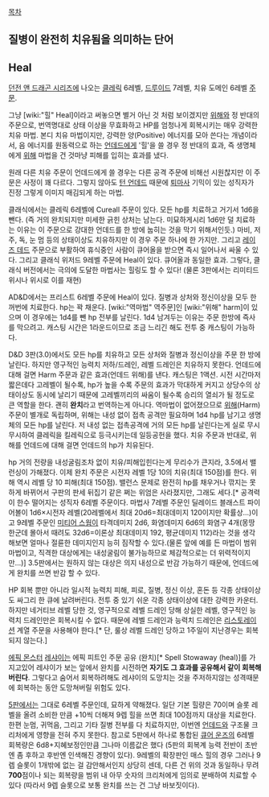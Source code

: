 [[목차]]
== 질병이 완전히 치유됨을 의미하는 단어 ==

== Heal ==
[[던전 앤 드래곤 시리즈]]에 나오는 [[클레릭(던전 앤 드래곤 시리즈)|클레릭]] 6레벨, [[드루이드(던전 앤 드래곤 시리즈)|드루이드]] 7레벨, 치유 도메인 6레벨 [[던전 앤 드래곤 시리즈/마법|주문]].

그냥 [wiki:"힐" Heal]이라고 써놓으면 별거 아닌 것 처럼 보이겠지만 [[위해]]와 정 반대의 주문으로, 번역명대로 상태 이상을 무효화하고 HP를 엄청나게 회복시키는 매우 강력한 치유 마법. 본디 치유 마법이지만, 강력한 양(Positive) 에너지를 모아 쓴다는 개념이라서, 음 에너지를 원동력으로 하는 [[언데드]]에게 '힐'을 쓸 경우 정 반대의 효과, 즉 생명체에게 [[위해]] 마법을 건 것마냥 피해를 입히는 효과를 냈다.

원래 다른 치유 주문이 언데드에게 쓸 경우는 다른 공격 주문에 비해선 시원찮지만 이 주문은 사정이 꽤 다르다. 그렇지 않아도 [[턴 언데드]] 때문에 [[퇴마사]] 기믹이 있는 성직자가 진정 그렇게 이미지 매김되게 하는 마법.

클래식에서는 클레릭 6레벨에 Cureall 주문이 있다. 모든 hp를 치료하고 거기서 1d6을 뺀다. (즉 거의 완치되지만 미세한 긁힌 상처는 남는다. 미묘하게시리 1d6만 덜 치료하는 이유는 이 주문으로 강대한 언데드를 한 방에 눕히는 것을 막기 위해서인듯.) 마비, 저주, 독, 눈 멈 등의 상태이상도 치유하지만 이 경우 주문 하나에 한 가지만. 그리고 [[레이즈 데드]] 주문으로 부활하여 휴식중인 사람이 큐어올을 받으면 즉시 일어나서 싸울 수 있다.
그리고 클래식 위저드 9레벨 주문에 Heal이 있다. 큐어올과 동일한 효과. 그렇다, 클래식 버전에서는 극의에 도달한 마법사는 힐링도 할 수 있다! (물론 3판에서는 리미티드 위시나 위시로 이를 재현)

AD&D에서는 프리스트 6레벨 주문에 Heal이 있다. 질병과 상처와 정신이상을 모두 한꺼번에 치료한다. hp는 꽉 채운다.
[wiki:"역마법" 역주문]인 [wiki:"위해" harm]이 있으며 이 경우에는 1d4를 뺀 hp 전부를 날린다. 1d4 남겨두는 이유는 주문 한방에 즉사를 막으려고. 캐스팅 시간은 1라운드이므로 조금 느리긴 해도 전투 중 캐스팅이 가능하다.

D&D 3판(3.0)에서도 모든 hp를 치유하고 모든 상처와 질병과 정신이상을 주문 한 방에 날린다. 하지만 영구적인 능력치 저하/드레인, 레벨 드레인은 치유하지 못한다. 언데드에 대해 걸면 Harm 주문과 같은 효과(언데드 위해)를 낸다. 캐스팅은 1액션. 시전 시간마저 짧은데다 고레벨이 될수록, hp가 높을 수록 주문의 효과가 막대하게 커지고 상당수의 상태이상도 동시에 날리기 때문에 고레벨끼리의 싸움이 될수록 승리의 열쇠가 될 정도로 큰 역할을 한다. 괜히 '''완치'''라고 번역하는게 아니다.
역마법이 없어졌으므로 [[위해]](Harm) 주문이 별개로 독립하며, 위해는 내성 없이 접촉 공격만 필요하며 1d4 hp를 남기고 생명체의 모든 hp를 날린다. 저 내성 없는 접촉공격에 거의 모든 hp를 날린다는게 실로 무시무시하여 클레릭을 킬레릭으로 등극시키는데 일등공헌을 했다. 치유 주문과 반대로, 위해를 언데드에 대해 걸면 언데드의 hp가 치유된다.

hp 거의 전량을 내성굴림조차 없이 치유/피해입힌다는게 무리수가 큰지라, 3.5에서 밸런싱이 가해졌다. 이제 완치 주문은 시전자 레벨 1당 10의 치유(최대 150점)를 한다. 위해 역시 레벨 당 10 피해(최대 150점). 밸런스 문제로 완전히 hp를 채우거나 깎지는 못하게 바뀌어서 구판의 판세 뒤집기 같은 쩌는 위엄은 사라졌지만, 그래도 세다.[* 공격력이 한수 떨어지는 성직자 6레벨 주문이다. 마법사 7레벨 주문인 딜레이드 블래스트 파이어볼이 1d6×시전자 레벨(20레벨에서 최대 20d6=최대데미지 120이지만 확률상...)이고 9레벨 주문인 [[미티어 스웜]]이 타격데미지 2d6, 화염데미지 6d6의 화염구 4개(몽땅 한군데 몰아서 때려도 32d6=이론상 최대데미지 192, 평균데미지 112)라는 것을 생각해보면 얼마나 절륜한 데미지인지 능히 짐작할 수 있다.(물론 앞에 예를 든 마법이 범위마법이고, 직격한 대상에게는 내성굴림이 불가능하므로 체감적으로는 더 위력적이지만...)]
3.5판에서는 원하지 않는 대상은 의지 내성으로 반감 가능하기 때문에, 언데드에게 완치를 쓰면 반감 할 수 있다.

HP 회복 뿐만 아니라 일시적 능력치 피해, 피로, 질병, 정신 이상, 혼돈 등 각종 상태이상도 싸그리 한 큐에 날려버린다. 전투 중 있기 쉬운 각종 상태이상에 대한 강력한 카운터. 하지만 네거티브 레벨 당한 것, 영구적으로 레벨 드레인 당해 상실한 레벨, 영구적인 능력치 드레인만은 회복시킬 수 없다. 때문에 레벨 드레인과 능력치 드레인은 [[리스토레이션]] 계열 주문을 사용해야 한다.[* 단, 룰상 레벨 드레인 당하고 1주일이 지난경우는 회복되지 않는다.]

[[에픽 몬스터]] [[레샤이]]는 에픽 피트인 주문 공유 (완치)[* Spell Stowaway (heal)]를 가지고있어 레샤이가 보는 앞에서 완치를 시전하면 '''자기도 그 효과를 공유해서 같이 회복해버린다'''. 그렇다고 숨어서 회복하려해도 레샤이의 도망치는 것을 주저하지않는 성격때문에 회복하는 동안 도망쳐버릴 위험도 있다.

[[Dungeons & Dragons 5th|5판]]에서는 그대로 6레벨 주문인데, 묘하게 약해졌다. 일단 기본 힐량은 70이며 슬롯 레벨을 올려 소비한 만큼 +10씩 더해져 9렙 힐을 쓰면 최대 100점까지 대상을 치료한다. 한편 눈멈, 귀먹음, 그리고 기타 질병 전부를 다 치료하지만, 이번엔 [[언데드]]와 구조물 크리처에게 영향을 전혀 주지 못한다. 참고로 5판에서 하나로 통합된 [[큐어 운즈]]의 6레벨 회복량은 6d8+지혜보정인만큼 그나마 이름값은 했다 (5판의 회복계 능력 전반이 초반엔 좀 후하고 후반엔 인색해진 경향이 있다). 9레벨의 확장판인 매스 힐의 경우 그러나 9렙 슬롯이 1개밖에 없는 걸 감안해서인지 상당히 센데, 다른 건 위의 것과 동일하나 무려 '''700'''점이나 되는 회복량을 범위 내 아무 숫자의 크리처에게 임의로 분배하여 치료할 수 있다 (따라서 9렙 슬롯으로 보통 완치를 쓰는 건 그냥 바보짓이다).
